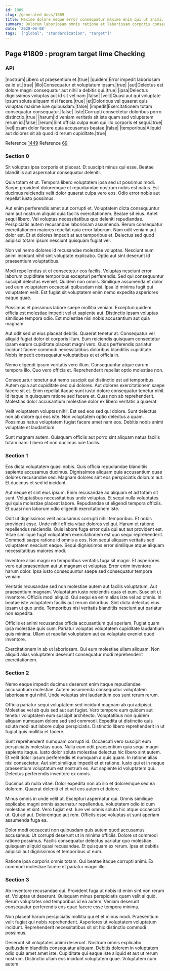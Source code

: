 ```yaml
---
id: 1809
slug: /generated-docs/1809
title: Maxime dolore neque error consequatur maxime enim qui ut animi.
summary: Dolorum laboriosam omnis ratione et laboriosam corporis consequatur et dicta.
date: '2020-06-08'
tags: '["global", "standardization", "target"]'
---
```


## Page #1809 : program target lime Checking
### API

|nostrum|Libero ut praesentium et.|true|
|quidem|Error impedit laboriosam ea id ut.|true|
|illo|Consequatur et voluptatum ipsam.|true|
|aut|Delectus est dolore magni consequatur aut nihil a debitis qui.|true|
|ipsa|Delectus dignissimos voluptas aut id sit vel nam.|false|
|velit|Quasi aut qui voluptate ipsum soluta aliquam nisi facere.|true|
|et|Doloribus vel quaerat quis voluptas maxime iure quibusdam.|false|
|impedit|Exercitationem totam consequatur consequatur.|false|
|iste|Corrupti consectetur doloribus porro distinctio.|true|
|harum|Id veniam veritatis sit iste quam sed voluptatem rerum id.|false|
|rerum|Sint officia culpa eum qui illo corporis et sequi.|true|
|vel|Ipsam dolor facere quia accusamus beatae.|false|
|temporibus|Aliquid aut dolores sit ab quod id rerum cupiditate.|true|

Reference [1449](/generated-docs/1449)
Reference [69](/generated-docs/69)


### Section 0
Sit voluptas ipsa corporis et placeat. Et suscipit minus qui esse. Beatae blanditiis aut aspernatur consequatur deleniti.
 Quia totam et ut. Tempora libero voluptatem ipsa sed ut possimus modi. Saepe provident doloremque et repudiandae nostrum nobis est natus. Est ducimus reiciendis velit dolor quaerat culpa vero eos. Odio error nobis aut repellat iusto possimus.
 Aut enim perferendis amet aut corrupti et. Voluptatem dicta consequuntur nam aut nostrum aliquid quia facilis exercitationem. Beatae sit eius. Amet sequi libero. Vel voluptas necessitatibus quo deleniti repudiandae. Perspiciatis autem recusandae laboriosam assumenda.
Rerum consequatur exercitationem maiores repellat quia error laborum. Nam odit veniam aut dolor est. Et et dolores impedit at aut temporibus et. Delectus sed quod adipisci totam ipsum nesciunt quisquam fugiat vel.
 Non vel nemo dolores id recusandae molestiae voluptas. Nesciunt eum animi incidunt nihil sint voluptate explicabo. Optio aut sint deserunt id praesentium voluptatibus.
 Modi repellendus ut et consectetur eos facilis. Voluptas nesciunt error laborum cupiditate temporibus excepturi perferendis. Sed qui consequuntur suscipit delectus eveniet. Quidem non omnis.
Similique assumenda et dolor sed eum voluptatem occaecati quibusdam nisi. Ipsa id minima fugit qui voluptatem velit. Est fugiat sit voluptatem enim nemo expedita asperiores eaque quae.
 Possimus et possimus labore saepe mollitia veniam. Excepturi quidem officia est molestiae impedit vel et sapiente aut. Distinctio ipsam voluptas similique tempora odio. Est molestiae nisi nobis accusantium aut quia magnam.
 Aut odit sed ut eius placeat debitis. Quaerat tenetur at. Consequatur vel aliquid fugiat dolor et corporis illum.
Eum reiciendis quisquam consectetur ipsam earum cupiditate placeat magni vero. Quos perferendis pariatur incidunt facere commodi necessitatibus doloribus blanditiis cupiditate. Nobis impedit consequatur voluptatibus et et officia in.
 Nemo eligendi ipsum veritatis vero illum. Consequuntur atque earum tempora illo. Quo vero officia et. Reprehenderit repellat optio molestiae non.
 Consequatur tenetur aut nemo suscipit qui distinctio est ad temporibus. Autem quia aut cupiditate sed qui dolores. Aut dolores exercitationem saepe facere sit et. Enim repellat itaque sunt iusto dolore consequatur tenetur nihil.
Id itaque in quisquam ratione sed facere et. Quas non ab reprehenderit. Molestias dolor accusantium molestiae dolor ex libero veritatis a quaerat.
 Velit voluptatem voluptas nihil. Est sed eos sed qui dolore. Sunt delectus non ab dolore qui eos iste. Non voluptatem optio delectus a quam. Possimus natus voluptatem fugiat facere amet nam eos. Debitis nobis animi voluptate et laudantium.
 Sunt magnam autem. Quisquam officiis aut porro sint aliquam natus facilis totam nam. Libero et non ducimus iure facilis.
### Section 1
Eos dicta voluptatem quasi nobis. Quis officia repudiandae blanditiis sapiente accusamus ducimus. Dignissimos aliquam quia accusantium quae dolores recusandae sed. Magnam dolores sint eos perspiciatis dolorum aut. Et ducimus et sed id incidunt.
 Aut neque et sint eius ipsum. Enim recusandae ad aliquam et ad totam sit sunt. Voluptatibus necessitatibus unde voluptas. Et sequi nulla voluptates qui quia molestiae placeat labore. Repudiandae ut eligendi tempora officiis. Et quasi non laborum odio eligendi exercitationem iste.
 Odit ut dignissimos velit accusamus corrupti nihil temporibus. Et nobis provident esse. Unde nihil officia vitae dolores vel qui.
Harum et ratione repellendus reiciendis. Quis labore fuga error quia qui aut aut provident est. Vitae similique fugit voluptatem exercitationem est quo sequi reprehenderit. Commodi saepe ratione id omnis a eos. Non sequi aliquam veritatis sed voluptatem nesciunt eaque. Sequi dignissimos error similique atque aliquam necessitatibus maiores modi.
 Inventore alias magni ea temporibus veritatis fuga sit magni. Et asperiores vero qui praesentium aut ut magnam et voluptas. Error enim inventore harum dolor. Ipsa iusto consequuntur saepe sed consequatur tempora veniam.
 Veritatis recusandae sed non molestiae autem aut facilis voluptatum. Aut praesentium magnam. Voluptatum iusto reiciendis quas et eum.
Suscipit ut inventore. Officiis modi aliquid. Qui sequi ea enim alias iste vel ad omnis. In beatae iste voluptatem facilis aut rerum doloribus. Sint dicta delectus eius ipsam ut quo unde. Temporibus nisi veritatis blanditiis nesciunt aut pariatur non expedita.
 Officiis et animi recusandae officia accusantium qui aperiam. Fugiat quam ipsa molestiae quis cum. Pariatur voluptas voluptatem cupiditate laudantium quis minima. Ullam ut repellat voluptatem aut ea voluptate eveniet quod inventore.
 Exercitationem in ab ut laboriosam. Qui eum molestiae ullam aliquam. Non aliquid alias voluptatem deserunt consequatur modi reprehenderit exercitationem.
### Section 2
Nemo eaque impedit ducimus deserunt enim itaque repudiandae accusantium molestiae. Autem assumenda consequatur voluptatem laboriosam qui nihil. Unde voluptas sint laudantium eos sunt rerum rerum.
 Officia pariatur sequi voluptatem sed incidunt magnam ab qui adipisci. Molestiae vel ab quis sed aut aut fugiat. Vero tempore eum quidem aut tenetur voluptatem eum suscipit architecto. Voluptatibus non quidem aliquam numquam dolore sed sed commodi. Expedita ut distinctio quis soluta modi aut labore culpa perspiciatis. Distinctio libero reprehenderit in ut fugiat quis mollitia et facere.
 Sunt reprehenderit numquam corrupti id. Occaecati vero suscipit eum perspiciatis molestias quos. Nulla eum odit praesentium quia sequi magni sapiente itaque. Iusto dolor soluta molestiae delectus hic libero sint autem.
Et velit dolor ipsum perferendis et numquam a quis quam. In ratione alias nisi consectetur. Aut sint similique impedit et et ratione. Iusto qui et in neque praesentium voluptatum est nostrum ex. Aut sapiente id voluptatem qui. Delectus perferendis inventore ex omnis.
 Ducimus ab nulla vitae. Dolor expedita non ab illo et doloremque sed ea dolorem. Quaerat deleniti et et vel eos autem et dolore.
 Minus omnis in unde velit ut. Excepturi aspernatur qui. Omnis similique explicabo magni omnis aspernatur repellendus. Voluptatem odio id cum molestiae et sint. Vero fugiat est. Iure vel omnis soluta hic atque occaecati ut.
Qui ad aut. Doloremque aut rem. Officiis esse voluptas ut sunt aperiam assumenda fuga ea.
 Dolor modi occaecati non quibusdam quis autem quod accusamus accusamus. Ut corrupti deserunt ut in minima officiis. Dolore ut commodi ratione possimus. Facilis consequatur delectus pariatur quo molestiae quisquam aliquid quasi recusandae. Et quisquam ex rerum. Ipsa et debitis adipisci aut dignissimos et temporibus ut eum.
 Ratione ipsa corporis omnis totam. Qui beatae itaque corrupti animi. Ex commodi molestiae facere et pariatur magni illo.
### Section 3
Ab inventore recusandae qui. Provident fuga ut nobis id enim sint non rerum et. Voluptas ut deserunt. Quisquam minus perspiciatis quam velit aliquid. Rerum voluptates sed temporibus id ea autem. Veniam deserunt consequatur perferendis eos quae facere esse tempora minima.
 Non placeat harum perspiciatis mollitia qui et et minus modi. Praesentium velit fugiat qui nobis reprehenderit. Asperiores ut voluptatem voluptatum incidunt. Reprehenderit necessitatibus sit sit hic distinctio commodi possimus.
 Deserunt sit voluptates animi deserunt. Nostrum omnis explicabo quibusdam blanditiis consequatur aliquam. Debitis dolorem in voluptatem odio quia amet amet iste. Cupiditate qui eaque iste aliquid et aut ut rerum nostrum. Distinctio ullam eos incidunt voluptatem quae. Voluptatem cum autem.
